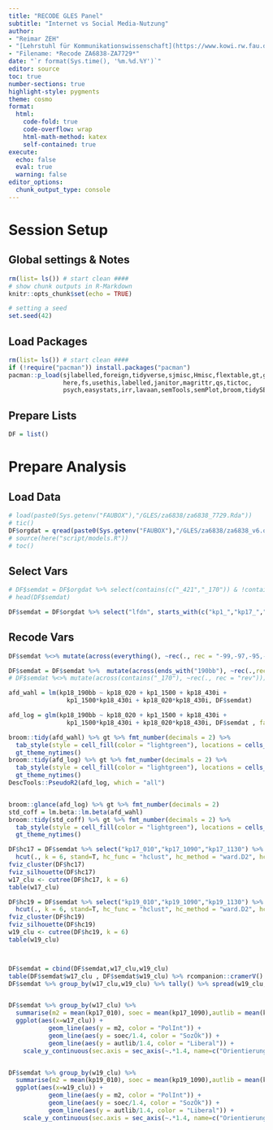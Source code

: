 ```yaml
---
title: "RECODE GLES Panel"
subtitle: "Internet vs Social Media-Nutzung"
author:
- "Reimar ZEH"
- "[Lehrstuhl für Kommunikationswissenschaft](https://www.kowi.rw.fau.de)"
- "Filename: *Recode ZA6838-ZA7729*"
date: "`r format(Sys.time(), '%m.%d.%Y')`"
editor: source
toc: true
number-sections: true
highlight-style: pygments
theme: cosmo
format:
  html: 
    code-fold: true
    code-overflow: wrap
    html-math-method: katex
    self-contained: true
execute: 
  echo: false
  eval: true
  warning: false
editor_options: 
  chunk_output_type: console
---
```


# Session Setup

## Global settings & Notes

```r
rm(list= ls()) # start clean ####
# show chunk outputs in R-Markdown
knitr::opts_chunk$set(echo = TRUE)

# setting a seed
set.seed(42)
```

## Load Packages

```r
rm(list= ls()) # start clean ####
if (!require("pacman")) install.packages("pacman")
pacman::p_load(sjlabelled,foreign,tidyverse,sjmisc,Hmisc,flextable,gt,gtExtras,
               here,fs,usethis,labelled,janitor,magrittr,qs,tictoc,
               psych,easystats,irr,lavaan,semTools,semPlot,broom,tidySEM,GPArotation,factoextra)
```

## Prepare Lists

```r
DF = list()
```



# Prepare Analysis

## Load Data
```r
# load(paste0(Sys.getenv("FAUBOX"),"/GLES/za6838/za6838_7729.Rda"))
# tic()
DF$orgdat = qread(paste0(Sys.getenv("FAUBOX"),"/GLES/za6838/za6838_v6.qs"))
# source(here("script/models.R"))
# toc()
```
## Select Vars
```r


# DF$semdat = DF$orgdat %>% select(contains(c("_421","_170")) & !contains(c("_1701","_1702")) & !contains("flag") & !ends_with("y") & starts_with(c("kp17","kp18","kp19")))
# head(DF$semdat)

DF$semdat = DF$orgdat %>% select("lfdn", starts_with(c("kp1_","kp17_","kp18_","kp19_")) & ends_with(c("_190bb","_430i","_1500","_020")) & !contains("flag") & !ends_with("y"))
```

## Recode Vars
```r
DF$semdat %<>% mutate(across(everything(), ~rec(., rec = "-99,-97,-95,-93,-92,-71=NA; else = copy"))) %>%   column_to_rownames(var = "lfdn")

DF$semdat = DF$semdat %>%  mutate(across(ends_with("190bb"), ~rec(.,rec ="322=1;else = 0")))
# DF$semdat %<>% mutate(across(contains("_170"), ~rec(., rec = "rev")))

```


```r
afd_wahl = lm(kp18_190bb ~ kp18_020 + kp1_1500 + kp18_430i + 
                kp1_1500*kp18_430i + kp18_020*kp18_430i, DF$semdat)

afd_log = glm(kp18_190bb ~ kp18_020 + kp1_1500 + kp18_430i + 
                kp1_1500*kp18_430i + kp18_020*kp18_430i, DF$semdat , family = 'binomial')

broom::tidy(afd_wahl) %>% gt %>% fmt_number(decimals = 2) %>%
  tab_style(style = cell_fill(color = "lightgreen"), locations = cells_body(columns = c(term,estimate), rows = p.value < 0.05)) %>%
  gt_theme_nytimes()
broom::tidy(afd_log) %>% gt %>% fmt_number(decimals = 2) %>%
  tab_style(style = cell_fill(color = "lightgreen"), locations = cells_body(columns = c(term,estimate), rows = p.value < 0.05)) %>%
  gt_theme_nytimes()
DescTools::PseudoR2(afd_log, which = "all")


broom::glance(afd_log) %>% gt %>% fmt_number(decimals = 2)
std_coff = lm.beta::lm.beta(afd_wahl)
broom::tidy(std_coff) %>% gt %>% fmt_number(decimals = 2) %>%
  tab_style(style = cell_fill(color = "lightgreen"), locations = cells_body(columns = c(term,estimate,std_estimate), rows = p.value < 0.05)) %>%
  gt_theme_nytimes()

DF$hc17 = DF$semdat %>% select("kp17_010","kp17_1090","kp17_1130") %>% 
  hcut(., k = 6, stand=T, hc_func = "hclust", hc_method = "ward.D2", hc_metric = "euclidean")
fviz_cluster(DF$hc17)
fviz_silhouette(DF$hc17)
w17_clu <- cutree(DF$hc17, k = 6)
table(w17_clu)

DF$hc19 = DF$semdat %>% select("kp19_010","kp19_1090","kp19_1130") %>% 
  hcut(., k = 6, stand=T, hc_func = "hclust", hc_method = "ward.D2", hc_metric = "euclidean")
fviz_cluster(DF$hc19)
fviz_silhouette(DF$hc19)
w19_clu <- cutree(DF$hc19, k = 6)
table(w19_clu)



DF$semdat = cbind(DF$semdat,w17_clu,w19_clu)
table(DF$semdat$w17_clu , DF$semdat$w19_clu) %>% rcompanion::cramerV()
DF$semdat %>% group_by(w17_clu,w19_clu) %>% tally() %>% spread(w19_clu, n)


DF$semdat %>% group_by(w17_clu) %>% 
  summarise(m2 = mean(kp17_010), soec = mean(kp17_1090),autlib = mean(kp17_1130)) %>% 
  ggplot(aes(x=w17_clu)) + 
           geom_line(aes(y = m2, color = "PolInt")) +
           geom_line(aes(y = soec/1.4, color = "SozÖk")) +
           geom_line(aes(y = autlib/1.4, color = "Liberal")) +
    scale_y_continuous(sec.axis = sec_axis(~.*1.4, name=c("Orientierung")))


DF$semdat %>% group_by(w19_clu) %>% 
  summarise(m2 = mean(kp19_010), soec = mean(kp19_1090),autlib = mean(kp19_1130)) %>% 
  ggplot(aes(x=w19_clu)) + 
           geom_line(aes(y = m2, color = "PolInt")) +
           geom_line(aes(y = soec/1.4, color = "SozÖk")) +
           geom_line(aes(y = autlib/1.4, color = "Liberal")) +
    scale_y_continuous(sec.axis = sec_axis(~.*1.4, name=c("Orientierung")))


```

